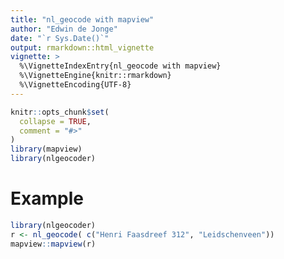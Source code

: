 ```yaml
---
title: "nl_geocode with mapview"
author: "Edwin de Jonge"
date: "`r Sys.Date()`"
output: rmarkdown::html_vignette
vignette: >
  %\VignetteIndexEntry{nl_geocode with mapview}
  %\VignetteEngine{knitr::rmarkdown}
  %\VignetteEncoding{UTF-8}
---
```


```r
knitr::opts_chunk$set(
  collapse = TRUE,
  comment = "#>"
)
library(mapview)
library(nlgeocoder)
```

# Example

```r
library(nlgeocoder)
r <- nl_geocode( c("Henri Faasdreef 312", "Leidschenveen")) 
mapview::mapview(r)
```


